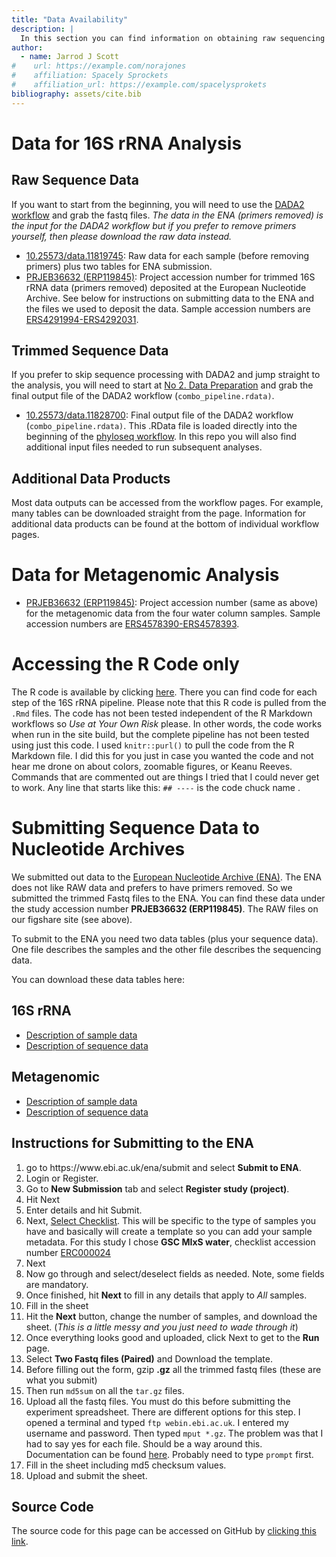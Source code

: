 ```yaml
---
title: "Data Availability"
description: |
  In this section you can find information on obtaining raw sequencing data, data products, and processing scripts. Of course, all the code is also embedded in the workflows on the website as well.
author:
  - name: Jarrod J Scott
#    url: https://example.com/norajones
#    affiliation: Spacely Sprockets
#    affiliation_url: https://example.com/spacelysprokets
bibliography: assets/cite.bib
---
```


#  Data for 16S rRNA Analysis

## Raw Sequence Data

If you want to start from the beginning, you will need to use the [DADA2 workflow](16s-dada2.html) and grab the fastq files. *The data in the ENA (primers removed) is the input for the DADA2 workflow but if you prefer to remove primers yourself, then please download the raw data instead.*

* [10.25573/data.11819745](https://doi.org/10.25573/data.11819745): Raw data for each sample (before removing primers) plus two tables for ENA submission.
* [PRJEB36632 (ERP119845)](https://www.ebi.ac.uk/ena/browser/view/PRJEB36632): Project accession number for trimmed 16S rRNA data (primers removed)  deposited at the European Nucleotide Archive. See below for instructions on submitting data to the ENA and the files we used to deposit the data. Sample accession numbers are [ERS4291994-ERS4292031](https://www.ebi.ac.uk/ena/browser/view/ERS4291994-ERS4292031).

## Trimmed Sequence Data

If you prefer to skip sequence processing with DADA2 and jump straight to the analysis, you will need to start at [No 2. Data Preparation](16s-data-prep.html) and grab the final output file of the DADA2  workflow (`combo_pipeline.rdata)`.

* [10.25573/data.11828700](https://doi.org/10.25573/data.11828700): Final output file of the DADA2  workflow (`combo_pipeline.rdata)`. This .RData file is loaded directly into the beginning of the [phyloseq workflow](16s-data-prep.html). In this repo you will also find additional input files needed to run subsequent analyses.

## Additional Data Products

Most data outputs can be accessed from the workflow pages. For example, many tables can be downloaded straight from the page. Information for additional data products  can be found at the bottom of individual workflow pages.

# Data for Metagenomic Analysis

* [PRJEB36632 (ERP119845)](https://www.ebi.ac.uk/ena/browser/view/PRJEB36632): Project accession number (same as above) for the metagenomic data from the four water column  samples. Sample accession numbers are  [ERS4578390-ERS4578393](https://www.ebi.ac.uk/ena/browser/view/ERS4578390-ERS4578393).

# Accessing the R Code only

The  R code is available by clicking [here](files/data-availability/r-code). There you can find code for each step of the 16S rRNA pipeline. Please note that this  R code is pulled from the `.Rmd` files. The code has not been tested independent of the R Markdown workflows so *Use at Your Own Risk* please. In other words, the code works when run in the site build, but the complete pipeline has not been tested using just this code. I used `knitr::purl()` to pull  the code from the R Markdown file. I did this for you just in case you wanted the code and not hear me drone on about colors, zoomable figures, or Keanu Reeves. Commands that are commented out are things I tried that I could never get to work. Any line that starts like this: `## ----` is the code chuck name .

# Submitting Sequence Data to Nucleotide Archives

We submitted out data to the [European Nucleotide Archive (ENA)](https://www.ebi.ac.uk/ena). The ENA does not like RAW data and prefers to have primers removed. So we submitted the trimmed Fastq files to the ENA. You can find these data under the study accession number **PRJEB36632 (ERP119845)**. The RAW files on our figshare site (see above).

To submit to the ENA you need two data tables (plus your sequence data). One file describes the samples and the other file describes the sequencing data.

You can download these data tables here:

## 16S rRNA

* [Description of sample data](files/data-availability/ENA_Sample_SUBMISSION_HYPOXIA-16S.txt)
* [Description of sequence data](files/data-availability/ENA_PAIRED_FASTQ_SUBMISSION_HYPOXIA-16S.txt)

## Metagenomic

* [Description of sample data](files/data-availability/ENA_Sample_SUBMISSION_HYPOXIA-MG.txt)
* [Description of sequence data](files/data-availability/ENA_PAIRED_FASTQ_SUBMISSION_HYPOXIA-MG.txt)

## Instructions for Submitting to the ENA

1) go to https://www.ebi.ac.uk/ena/submit and select **Submit to ENA**.
2) Login or Register.
3) Go to **New Submission** tab and select **Register study (project)**.
4) Hit Next
5) Enter details and hit Submit.
6) Next, [Select Checklist](https://www.ebi.ac.uk/ena/submit/checklists). This will be specific to the type of samples you have and basically will create a template so you can add your sample metadata. For this study I chose **GSC MIxS water**, checklist accession number [ERC000024](https://www.ebi.ac.uk/ena/data/view/ERC000024)
7) Next
8) Now go through and select/deselect fields as needed. Note, some fields are mandatory.
9) Once finished, hit **Next** to fill in any details that apply to *All* samples.
10) Fill in the sheet
11) Hit the **Next** button, change the number of samples, and download the sheet. (*This is a little messy and you just need to wade through it*)
12) Once everything looks good and uploaded, click Next to get to the **Run** page.
13) Select **Two Fastq files (Paired)** and Download the template.
14) Before filling out the form, gzip **.gz** all the trimmed fastq files (these are what you submit)
15) Then run `md5sum` on all the `tar.gz` files.
16) Upload all the fastq files. You must do this before submitting the experiment spreadsheet. There are different options for this step. I opened a terminal and typed `ftp webin.ebi.ac.uk`. I entered my username and password. Then typed `mput *.gz`. The problem was that I had to say yes for each file. Should be a way around this. Documentation can be found [here](https://ena-docs.readthedocs.io/en/latest/submit/fileprep/upload.html). Probably need to type `prompt` first.
17) Fill in the sheet including md5 checksum values.
18) Upload and submit the sheet.

## Source Code {.appendix}

The source code for this page can be accessed on GitHub by [clicking this link](https://github.com/hypocolypse/web/blob/master/data-availability.Rmd).
